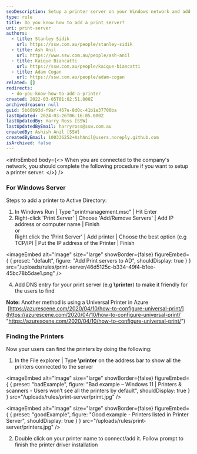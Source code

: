 ```yaml
---
seoDescription: Setup a printer server on your Windows network and add printers for easy access and printing from anywhere.
type: rule
title: Do you know how to add a print server?
uri: print-server
authors:
  - title: Stanley Sidik
    url: https://ssw.com.au/people/stanley-sidik
  - title: Ash Anil
    url: https://www.ssw.com.au/people/ash-anil
  - title: Kaique Biancatti
    url: https://ssw.com.au/people/kaique-biancatti
  - title: Adam Cogan
    url: https://ssw.com.au/people/adam-cogan
related: []
redirects:
  - do-you-know-how-to-add-a-printer
created: 2022-03-05T01:02:51.000Z
archivedreason: null
guid: 5b60b93d-f9af-467e-8d0c-41b1e37700ba
lastUpdated: 2024-03-26T06:16:05.000Z
lastUpdatedBy: Harry Ross [SSW]
lastUpdatedByEmail: harryross@ssw.com.au
createdBy: Ashish Anil [SSW]
createdByEmail: 100336252+AshAnil@users.noreply.github.com
isArchived: false
---
```


<introEmbed
  body={<>
When you are connected to the company's network, you should complete the following procedure if you want to setup a printer server.
  </>}
/>
### For Windows Server

Steps to add a printer to Active Directory:

1. In Windows Run | Type "printmanagement.msc" | Hit Enter
2. Right-click 'Print Server' | Choose 'Add/Remove Servers' | Add IP address or computer name | Finish\
   or\
   Right click the 'Print Server' | Add printer | Choose the best option (e.g TCP/IP) | Put the IP address of the Printer | Finish


<imageEmbed
  alt="Image"
  size="large"
  showBorder={false}
  figureEmbed={ {
    preset: "default",
    figure: "Add Print servers to AD",
    shouldDisplay: true
  } }
  src="/uploads/rules/print-server/46d5125c-b334-49f4-b1ee-45bc78b5dae1.png"
/>


4. Add DNS entry for your print server (e.g **\\printer**) to make it friendly for the users to find

**Note:** Another method is using a Universal Printer in Azure  [https://azurescene.com/2020/04/10/how-to-configure-universal-print/](https://azurescene.com/2020/04/10/how-to-configure-universal-print/ "https://azurescene.com/2020/04/10/how-to-configure-universal-print/")

### Finding the Printers

Now your users can find the printers by doing the following:

1. In the File explorer | Type **\\printer** on the address bar to show all the printers connected to the server

<imageEmbed
  alt="Image"
  size="large"
  showBorder={false}
  figureEmbed={ {
    preset: "badExample",
    figure: "Bad example – Windows 11 | Printers & scanners - Users won’t see all the printers by default",
    shouldDisplay: true
  } }
  src="/uploads/rules/print-server/primt.jpg"
/>


<imageEmbed
  alt="Image"
  size="large"
  showBorder={false}
  figureEmbed={ {
    preset: "goodExample",
    figure: "Good example - Printers listed in Printer Server",
    shouldDisplay: true
  } }
  src="/uploads/rules/print-server/printers.jpg"
/>


2. Double click on your printer name to connect/add it. Follow prompt to finish the printer driver installation
